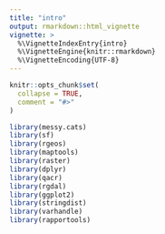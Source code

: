 ```yaml
---
title: "intro"
output: rmarkdown::html_vignette
vignette: >
  %\VignetteIndexEntry{intro}
  %\VignetteEngine{knitr::rmarkdown}
  %\VignetteEncoding{UTF-8}
---
```


```r
knitr::opts_chunk$set(
  collapse = TRUE,
  comment = "#>"
)

library(messy.cats)
library(sf)
library(rgeos)
library(maptools)
library(raster)
library(dplyr)
library(qacr)
library(rgdal)
library(ggplot2)
library(stringdist)
library(varhandle)
library(rapportools)

```

```r



```

```r

```

```r

```

```r

```

```r

```

```r

```

```r

```

```r

```

```r

```

```r

```

``` r

```

``` r

```

